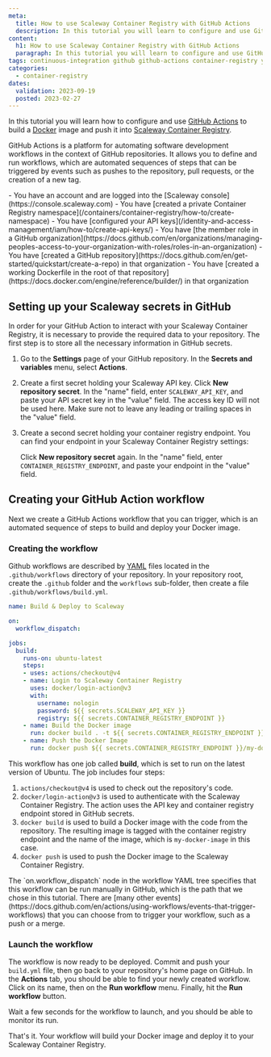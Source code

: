 ```yaml
---
meta:
  title: How to use Scaleway Container Registry with GitHub Actions
  description: In this tutorial you will learn to configure and use GitHub Actions to build Docker images and push them into Scaleway Container Registry.
content:
  h1: How to use Scaleway Container Registry with GitHub Actions
  paragraph: In this tutorial you will learn to configure and use GitHub Actions to build Docker images and push them into Scaleway Container Registry.
tags: continuous-integration github github-actions container-registry yaml
categories:
  - container-registry
dates:
  validation: 2023-09-19
  posted: 2023-02-27
---
```


In this tutorial you will learn how to configure and use [GitHub Actions](https://docs.github.com/en/actions) to build a [Docker](https://www.docker.com/) image and push it into [Scaleway Container Registry](https://www.scaleway.com/en/container-registry/).

GitHub Actions is a platform for automating software development workflows in the context of GitHub repositories. It allows you to define and run workflows, which are automated sequences of steps that can be triggered by events such as pushes to the repository, pull requests, or the creation of a new tag.

<Macro id="iam-requirements" />

<Message type="requirement">
  - You have an account and are logged into the [Scaleway console](https://console.scaleway.com)
  - You have [created a private Container Registry namespace](/containers/container-registry/how-to/create-namespace)
  - You have [configured your API keys](/identity-and-access-management/iam/how-to/create-api-keys/)
  - You have [the member role in a GitHub organization](https://docs.github.com/en/organizations/managing-peoples-access-to-your-organization-with-roles/roles-in-an-organization)
  - You have [created a GitHub repository](https://docs.github.com/en/get-started/quickstart/create-a-repo) in that organization
  - You have [created a working Dockerfile in the root of that repository](https://docs.docker.com/engine/reference/builder/) in that organization
</Message>

## Setting up your Scaleway secrets in GitHub

In order for your GitHub Action to interact with your Scaleway Container Registry, it is necessary to provide the required data to your repository. The first step is to store all the necessary information in GitHub secrets.

1. Go to the **Settings** page of your GitHub repository. In the **Secrets and variables** menu, select **Actions**.

2. Create a first secret holding your Scaleway API key.
    Click **New repository secret**. In the "name" field, enter `SCALEWAY_API_KEY`, and paste your API secret key in the "value" field. The access key ID will not be used here.
    <Message type="important">
        Make sure not to leave any leading or trailing spaces in the "value" field.
    </Message>

3. Create a second secret holding your container registry endpoint. You can find your endpoint in your Scaleway Container Registry settings:
    <Lightbox src="scaleway-container-registry-settings.webp" alt="" />

    Click **New repository secret** again. In the "name" field, enter `CONTAINER_REGISTRY_ENDPOINT`, and paste your endpoint in the "value" field.

## Creating your GitHub Action workflow

Next we create a GitHub Actions workflow that you can trigger, which is an automated sequence of steps to build and deploy your Docker image.

### Creating the workflow

Github workflows are described by [YAML](https://en.wikipedia.org/wiki/YAML) files located in the `.github/workflows` directory of your repository.
In your repository root, create the `.github` folder and the `workflows` sub-folder, then create a file `.github/workflows/build.yml`.

```yml
name: Build & Deploy to Scaleway

on:
  workflow_dispatch:

jobs:
  build:
    runs-on: ubuntu-latest
    steps:
    - uses: actions/checkout@v4
    - name: Login to Scaleway Container Registry
      uses: docker/login-action@v3
      with:
        username: nologin
        password: ${{ secrets.SCALEWAY_API_KEY }}
        registry: ${{ secrets.CONTAINER_REGISTRY_ENDPOINT }}
    - name: Build the Docker image
      run: docker build . -t ${{ secrets.CONTAINER_REGISTRY_ENDPOINT }}/my-docker-image
    - name: Push the Docker Image
      run: docker push ${{ secrets.CONTAINER_REGISTRY_ENDPOINT }}/my-docker-image
```

This workflow has one job called **build**, which is set to run on the latest version of Ubuntu. The job includes four steps:

1. `actions/checkout@v4` is used to check out the repository's code.
2. `docker/login-action@v3` is used to authenticate with the Scaleway Container Registry. The action uses the API key and container registry endpoint stored in GitHub secrets.
3. `docker build` is used to build a Docker image with the code from the repository. The resulting image is tagged with the container registry endpoint and the name of the image, which is `my-docker-image` in this case.
4. `docker push` is used to push the Docker image to the Scaleway Container Registry.

<Message type="note">
    The `on.workflow_dispatch` node in the workflow YAML tree specifies that this workflow can be run manually in GitHub, which is the path that we chose in this tutorial. There are [many other events](https://docs.github.com/en/actions/using-workflows/events-that-trigger-workflows) that you can choose from to trigger your workflow, such as a push or a merge.
</Message>

### Launch the workflow

The workflow is now ready to be deployed. Commit and push your `build.yml` file, then go back to your repository's home page on GitHub.
In the **Actions** tab, you should be able to find your newly created workflow. Click on its name, then on the **Run workflow** menu. Finally, hit the **Run workflow** button.

<Lightbox src="scaleway-github-workflow-trigger.webp" alt="" />

Wait a few seconds for the workflow to launch, and you should be able to monitor its run.

That's it. Your workflow will build your Docker image and deploy it to your Scaleway Container Registry.
